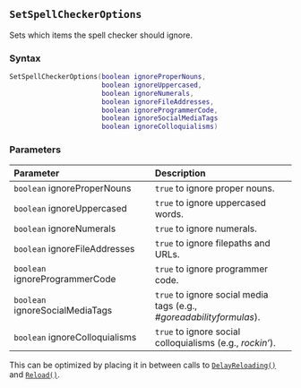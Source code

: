 ::: {.minipage data-latex="{\textwidth}"}
## `SetSpellCheckerOptions` {#batch-setspellcheckeroptions}

Sets which items the spell checker\index{spell checker} should ignore.

### Syntax {-}

``` .lua
SetSpellCheckerOptions(boolean ignoreProperNouns,
                       boolean ignoreUppercased,
                       boolean ignoreNumerals,
                       boolean ignoreFileAddresses,
                       boolean ignoreProgrammerCode,
                       boolean ignoreSocialMediaTags
                       boolean ignoreColloquialisms)
```

### Parameters {-}

**Parameter** | **Description**
| :-- | :-- |
| `boolean` ignoreProperNouns | `true` to ignore proper nouns. |
| `boolean` ignoreUppercased | `true` to ignore uppercased words. |
| `boolean` ignoreNumerals | `true` to ignore numerals. |
| `boolean` ignoreFileAddresses | `true` to ignore filepaths and URLs. |
| `boolean` ignoreProgrammerCode | `true` to ignore programmer code. |
| `boolean` ignoreSocialMediaTags | `true` to ignore social media tags (e.g., *#goreadabilityformulas*). |
| `boolean` ignoreColloquialisms | `true` to ignore social colloquialisms (e.g., *rockin'*). |

:::: {.tipsection data-latex=""}
This can be optimized by placing it in between calls to [`DelayReloading()`](#batch-delayreloading) and [`Reload()`](#batch-reload).
::::
:::
